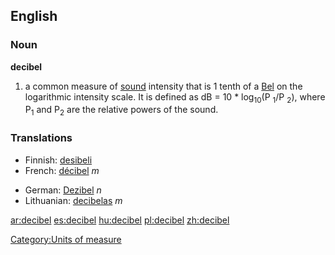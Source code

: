 {{wikipedia}}
==English==

===Noun===
'''decibel'''
#a common measure of [[sound]] intensity that is 1 tenth of a [[Bel]] on the logarithmic intensity scale.  It is defined as dB = 10 * log<sub>10</sub>(P <sub>1</sub>/P <sub>2</sub>), where P<sub>1</sub> and P<sub>2</sub> are the relative powers of the sound.

===Translations===
{{top}}
*Finnish: [[desibeli]]
*French: [[décibel]] ''m''
{{mid}}
*German: [[Dezibel]] ''n''
*Lithuanian: [[decibelas]] ''m''
{{bottom}}

[[Category:Units of measure]]

[[ar:decibel]]
[[es:decibel]]
[[hu:decibel]]
[[pl:decibel]]
[[zh:decibel]]